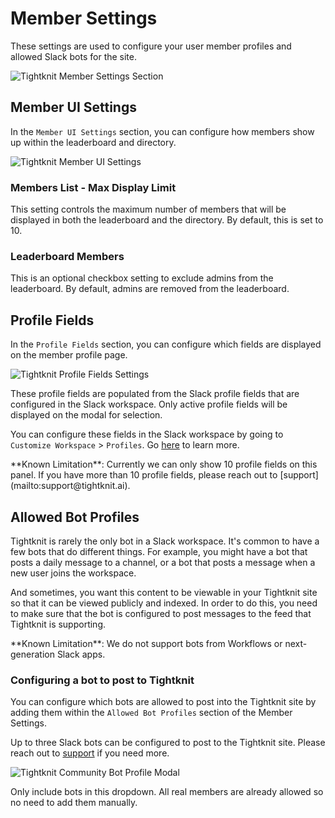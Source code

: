 
# Member Settings

These settings are used to configure your user member profiles and allowed Slack bots for the site.

![Tightknit Member Settings Section](/MemberSettings.png)

## Member UI Settings

In the `Member UI Settings` section, you can configure how members show up within the leaderboard and directory.

![Tightknit Member UI Settings](/MemberSettingsModal.png)

### Members List - Max Display Limit

This setting controls the maximum number of members that will be displayed in both the leaderboard and the directory. By default, this is set to 10.

### Leaderboard Members

This is an optional checkbox setting to exclude admins from the leaderboard. By default, admins are removed from the leaderboard.

## Profile Fields

In the `Profile Fields` section, you can configure which fields are displayed on the member profile page.

![Tightknit Profile Fields Settings](/MemberProfileModal.png)

These profile fields are populated from the Slack profile fields that are configured in the Slack workspace.
Only active profile fields will be displayed on the modal for selection.

You can configure these fields in the Slack workspace by going to `Customize Workspace` > `Profiles`.
Go [here](https://slack.com/help/articles/212281478-Customize-member-profiles) to learn more.

<Callout type="warning" emoji="⚠️">
  **Known Limitation**: Currently we can only show 10 profile fields on this
  panel. If you have more than 10 profile fields, please reach out to
  [support](mailto:support@tightknit.ai).
</Callout>

## Allowed Bot Profiles

Tightknit is rarely the only bot in a Slack workspace. It's common to have a few bots that do different things.
For example, you might have a bot that posts a daily message to a channel, or a bot that posts a message when a new user joins the workspace.

And sometimes, you want this content to be viewable in your Tightknit site so that it can be viewed publicly and indexed.
In order to do this, you need to make sure that the bot is configured to post messages to the feed that Tightknit is supporting.

<Callout type="warning">
  **Known Limitation**: We do not support bots from Workflows or next-generation
  Slack apps.
</Callout>

### Configuring a bot to post to Tightknit

You can configure which bots are allowed to post into the Tightknit site by adding them within the `Allowed Bot Profiles` section of the Member Settings.

Up to three Slack bots can be configured to post to the Tightknit site. Please reach out to [support](mailto:support@tightknit.ai) if you need more.

![Tightknit Community Bot Profile Modal](/CommunityBotProfileModal.png)

<Callout type="info" emoji="ℹ️">
  Only include bots in this dropdown. All real members are already allowed so no
  need to add them manually.
</Callout>
